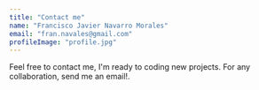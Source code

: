 ```yaml
---
title: "Contact me"
name: "Francisco Javier Navarro Morales"
email: "fran.navales@gmail.com"
profileImage: "profile.jpg"
---
```


Feel free to contact me, I'm ready to coding new projects. <Underlining color={Theme.colors.tertiary} hoverColor={Theme.colors.secondary}> For any collaboration, send me an email!</Underlining>.